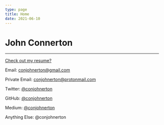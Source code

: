 ```yaml
---
type: page
title: Home
date: 2021-06-10
---
```


# John Connerton


<Intro />

---

<div>
  <a href="/resume.pdf" target="_blank">Check out my resume?</a>

  Email: <a href = "mailto: conjohnerton@gmail.com">conjohnerton@gmail.com</a>

  Private Email: <a href = "mailto: conjohnerton@protonmail.com">conjohnerton@protonmail.com</a>

  Twitter: [@conjohnerton](https://twitter.com/conjohnerton)

  GitHub: [@conjohnerton](https://github.com/conjohnerton)

  Medium: [@conjohnerton](https://medium.com/@conjohnerton)

  Anything Else: @conjohnerton
</div>
